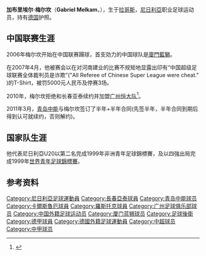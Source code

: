 {{noteta|G1=足球|1=zh-hans:梅尔坎;zh-hk:美爾甘;zh-tw:梅爾坎;}}
{{Infobox football biography
| name = 加布里埃尔·梅尔坎<br>Gabriel Melkam
| image = [[File:Gabriel_Melkam.jpg|250px]]
| fullname = Gabriel Chinwuza Melkam
| dateofbirth = {{birth date and age|1980|3|13}}
| cityofbirth = [[拉哥斯|拉哥斯]]
| countryofbirth = {{NGR}}
| height = {{Height|m=1.82}}
| position = [[左閘|左閘]]、[[中場|中場]]
| currentclub = 
| clubnumber = 
| youthyears1 = {{0|0000}}–1996
| youthclubs1 = {{le|Stationery Stores F.C.||Stationery Stores}}
| years1 = 1996–1998
| clubs1 = {{le|Kwara United F.C.||卡瓦拉聯}}
| caps1  = 
| goals1 = 
| years2 = 1998–2001
| clubs2 = [[瓦滕沙伊德09|瓦滕沙伊德]]
| caps2  = 85
| goals2 = 12
| years3 = 2001–2003
| clubs3 = [[卡爾斯魯厄|卡爾斯魯厄]]
| caps3  = 56
| goals3 = 4
| years4 = 2003–2005
| clubs4 = [[漢莎羅斯托克足球俱樂部|漢莎羅斯托克]]
| caps4  = 19
| goals4 = 1
| years5 = 2005–2006
| clubs5 = [[锡根体育之友|錫根]]
| caps5  = 27
| goals5 = 1
| years6 = 2006–2007
| clubs6 = [[廈門藍獅|廈門藍獅]]
| caps6  = 38
| goals6 = 0
| years7 = 2008–2009
| clubs7 = [[長春亞泰|長春亞泰]]
| caps7  = 44
| goals7 = 4
| years8 = 2010
| clubs8 = [[广州恒大足球俱乐部|广州恒大]]
| caps8  = 18
| goals8 = 1
| years9 = 2011–2013
| clubs9 = [[青岛中能|青岛中能]]
| caps9  = 80
| goals9 = 1
| totalcaps = 367
| totalgoals = 24
| nationalyears1 = 1999
| nationalteam1  = 尼日利亞U-20
| nationalcaps1  = 
| nationalgoals1 = 
}}
'''加布里埃尔·梅尔坎'''（'''Gabriel Melkam'''，{{bd|1980年|3月13日|||Melkam, Gabriel}}），生于[[拉哥斯|拉哥斯]]，[[尼日利亞|尼日利亞]]职业足球运动员，持有[[德国|德国]]护照。

==中国联赛生涯==

2006年梅尔坎开始在中国联赛踼球，首支効力的中国球队是[[廈門藍獅|廈門藍獅]]。

在2007年4月，他被赛会以在对河南建业的比赛不规矩地显露出印有“中国超级足球联赛全体裁判员是诈欺”("All Referee of Chinese Super League were cheat." )的T-Shirt，被罚5000元人民币及停赛3场。

2010年，梅尔坎拒绝和长春亚泰续约并加盟[[广州恒大足球俱乐部|广州恒大队]]<ref>{{Cite web |url=http://sports.sina.com.cn/j/2010-01-15/04104790586.shtml |title=广药外援首圈亚泰铁腰 胡兆军报到在即球队备战体测 |accessdate=2010-01-16 |archive-date=2012-10-05 |archive-url=https://web.archive.org/web/20121005093826/http://sports.sina.com.cn/j/2010-01-15/04104790586.shtml |dead-url=no }}</ref>。

2011年3月，[[青岛中能|青岛中能]]与梅尔坎签订了半年+半年合同(先签半年，半年合同到期后得到认可就续约，否则解约)。

==国家队生涯==
他代表尼日利亞U20以第二名完成1999年非洲青年足球錦標賽，及以四強出局完成1999年[[世界青年足球錦標賽|世界青年足球錦標賽]]。

==参考资料==
{{reflist}}

{{2010年中甲分类名单广州}}
{{2011年中超分类名单青岛}}
{{2012年中超分类名单青岛}}
{{2013年中超分类名单青岛}}

{{DEFAULTSORT:Melkam,Gabriel}}
[[Category:尼日利亞足球運動員|Category:尼日利亞足球運動員]]
[[Category:長春亞泰球員|Category:長春亞泰球員]]
[[Category:青岛中能球员|Category:青岛中能球员]]
[[Category:卡爾斯魯厄球員|Category:卡爾斯魯厄球員]]
[[Category:羅斯托克球員|Category:羅斯托克球員]]
[[Category:广州足球俱乐部球员|Category:广州足球俱乐部球员]]
[[Category:中国外籍足球运动员|Category:中国外籍足球运动员]]
[[Category:厦门蓝狮球员|Category:厦门蓝狮球员]]
[[Category:足球後衛|Category:足球後衛]]
[[Category:德甲球員|Category:德甲球員]]
[[Category:德國外籍足球運動員|Category:德國外籍足球運動員]]
[[Category:中超球员|Category:中超球员]]
[[Category:中甲球员|Category:中甲球员]]